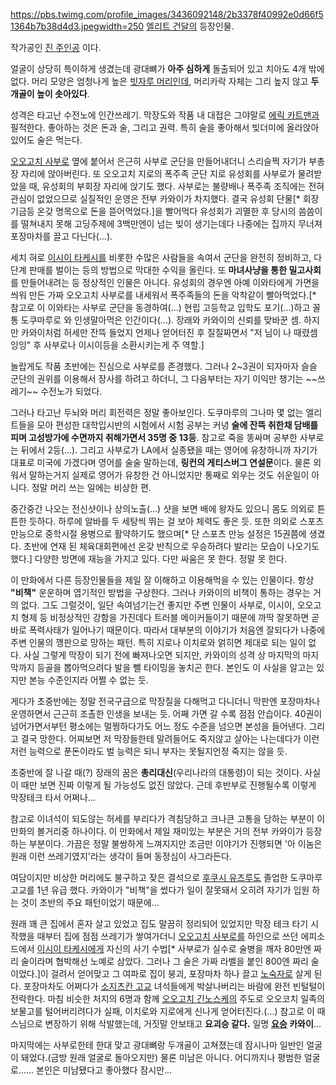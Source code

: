 https://pbs.twimg.com/profile_images/3436092148/2b3378f40992e0d66f51364b7b38d4d3.jpegwidth=250
[[엘리트 건달]]의 등장인물.

작가공인 [[진 주인공]] 이다.

얼굴이 상당히 특이하게 생겼는데 광대뼈가 '''아주 심하게''' 돌출되어 있고 치아도 4개 밖에 없다. 머리 모양은 엄청나게 높은 [[빗자루 머리]]인데, 머리카락 자체는 그리 높지 않고 '''두개골이 높이 솟아있다'''.

성격은 타고난 수전노에 인간쓰레기. 막장도와 작품 내 대접은 그야말로 [[에릭 카트맨]]과 필적한다. 좋아하는 것은 돈과 술, 그리고 권력. 특히 술을 좋아해서 빚더미에 올라앉아 있어도 술은 먹는다.

[[오오고치 사부로]] 옆에 붙어서 은근히 사부로 군단을 만들어내더니 스리슬쩍 자기가 부총장 자리에 앉아버린다. 또 오오고치 지로의 폭주족 군단 지로 유성회를 사부로가 물려받았을 때, 유성회의 부회장 자리에 앉기도 했다. 사부로는 불량배나 폭주족 조직에는 전혀 관심이 없었으므로 실질적인 운영은 전부 카와이가 차지했다. 결국 유성회 단물[* 회장기금등 온갖 명목으로 돈을 뜯어먹었다.]을 빨어먹다 유성회가 괴멸한 후 당시의 씀씀이를 떨쳐내지 못해 고딩주제에 3백만엔이 넘는 빚이 생기는데다 나중에는 집까지 무너져 포장마차를 끌고 다닌다(...).

세치 혀로 [[이시이 타케시]]를 비롯한 수많은 사람들을 속여서 군단을 완전히 정비하고, 다단계 판매를 벌이는 등의 방법으로 막대한 수익을 올린다. 또 '''마녀사냥을 통한 밀고사회'''를 만들어내려는 등 정상적인 인물은 아니다. 유성회의 경우엔 아예 이와타에게 가면을 씌워 만든 가짜 오오고치 사부로를 내세워서 폭주족들의 돈을 악착같이 빨아먹었다.[* 참고로 이 이와타는 사부로 군단을 동경하여(...) 현립 고등학교 입학도 포기(...)하고 꼴통 도쿠마루로 와 인생말아먹은 인간이다(...). 장래와 카와이의 신뢰를 맞바꾼 셈. 하지만 카와이처럼 허세만 잔뜩 들었지 언제나 얻어터진 후 질질짜면서 "저 님이 나 때렸셈 잉잉" 후 사부로나 이시이등을 소환시키는게 주 역할.]

놀랍게도 작품 초반에는 진심으로 사부로를 존경했다. 그러나 2~3권이 되자마자 슬슬 군단의 권위를 이용해서 장사를 하려고 하더니, 그 다음부터는 자기 이익만 챙기는 ~~쓰레기~~ 수전노가 되었다.

그러나 타고난 두뇌와 머리 회전력은 정말 좋아보인다. 도쿠마루의 그나마 몇 없는 엘리트들을 모아 편성한 대학입시반의 시험에서 시험 공부는 커녕 '''술에 잔뜩 취한채 담배를 피며 고성방가에 수면까지 취해가면서 35명 중 13등'''. 참고로 죽을 똥싸며 공부한 사부로는 뒤에서 2등(...). 그리고 사부로가 LA에서 실종됐을 때는 영어에 유창하니까 자기가 대표로 미국에 가겠다며 영어를 술술 말하는데, '''링컨의 게티스버그 연설문'''이다. 물론 외워서 말하는거지 실제로 영어가 유창한 건 아니었지만 통째로 외우는 것도 쉬운일이 아니다. 정말 머리 쓰는 일에는 비상한 편.

중간중간 나오는 전신샷이나 상의노출(...) 샷을 보면 배에 왕자도 있으니 몸도 의외로 튼튼한 듯하다. 하루에 알바를 두 세탕씩 뛰는 걸 보아 체력도 좋은 듯. 또한 의외로 스포츠 만능으로 중학시절 용병으로 활약하기도 했으며[* 단 스포츠 만능 설정은 15권쯤에 생겼다. 초반에 연재 된 체육대회편에선 온갖 반칙으로 우승하려다 발리는 모습이 나오기도 했다.] 다양한 방면에 재능을 가지고 있다. 다만 싸움은 못 한다. 정말 못 한다.

이 만화에서 다른 등장인물들을 제일 잘 이해하고 이용해먹을 수 있는 인물이다. 항상 '''"비책"''' 운운하며 엽기적인 방법을 구상한다. 그러나 카와이의 비책이 통하는 경우는 거의 없다. 그도 그럴것이, 일단 속여넘기는건 좋지만 주변 인물이 사부로, 이시이, 오오고치 형제 등 비정상적인 강함을 가진데다 트러블 메이커들이기 때문에 까딱 잘못하면 곧바로 폭력사태가 일어나기 때문이다. 따라서 대부분의 이야기가 처음엔 잘되다가 나중에 주변 인물의 깽판으로 망하는 패턴. 특히 지로나 이치로와 얽히면 제대로 되는 일이 없다. 사실 그렇게 막장이 되기 전에 빠져나오면 되지만, 카와이의 성격 상 마지막의 마지막까지 등골을 뽑아먹으려다 발을 뺄 타이밍을 놓치곤 한다. 본인도 이 사실을 알고는 있지만 본능 수준인지라 어쩔 수 없는 듯.

게다가 초중반에는 정말 전국구급으로 막장질을 다해먹고 다니더니 막판엔 포장마차나 운영하면서 근근히 조촐한 인생을 보내는 듯. 어째 가면 갈 수록 점점 안습이다. 40권이 넘어가면서부턴 평소에는 멀쩡하다가도 어느 정도 수준을 넘으면 본성을 들어낸다. 그리고 결국 망한다. 어찌보면 저 막장들한테 말려들어도 죽지않고 살아는 나는데다가 이런저런 능력으로 푼돈이라도 벌 능력은 되니 부자는 못될지언정 죽지는 않을 듯. 

초중반에 잘 나갈 때(?) 장래의 꿈은 '''총리대신'''(우리나라의 대통령)이 되는 것이다. 사실 이 때만 보면 진짜 이렇게 될 가능성도 없진 않았다. 근데 후반부로 진행될수록 이렇게 막장테크 타서 어쩌나...

참고로 이녀석이 되도않는 허세를 부리다가 격침당하고 크나큰 고통을 당하는 부분이 이 만화의 볼거리중 하나이다. 이 만화에서 제일 재미있는 부분은 거의 전부 카와이가 등장하는 부분이다. 가끔은 정말 불쌍하게 느껴지지만 조금만 이야기가 진행되면 '아 이놈은 원래 이런 쓰레기였지'라는 생각이 들며 동정심이 사그라든다.

여담이지만 비상한 머리에도 불구하고 잦은 결석으로 [[후쿠시 유즈루]]도 졸업한 도쿠마루 고교를 1년 유급 했다. 카와이가 "비책"을 썼다가 일이 잘못돼서 오히려 자기가 입원 하는 것이 초반의 주요 패턴이었기 때문에...

원래 꽤 큰 집에서 혼자 살고 있었고 집도 말끔히 정리되어 있었지만 막장 테크 타기 시작했을 때부터 집에 점점 쓰레기가 쌓여가더니 [[오오고치 사부로]]를 하인으로 쓰던 에피소드에서 [[이시이 타케시]]에게 자신의 사기 수법[* 사부로가 실수로 술병을 깨자 80만엔 짜리 술이라며 협박해선 노예로 삼았다. 그러나 그 술은 가짜 라벨을 붙인 800엔 짜리 술 이었다.]이 걸려서 얻어맞고 그 여파로 집이 붕괴, 포장마차 하나 끌고 [[노숙자]]로 살게 된다. 포장마차도 어쩌다가 [[소지츠칸 고교]] 녀석들에게 박살나버리는 바람에 완전 빈털털이 전락한다. 마침 비슷한 처지의 6명과 함께 [[오오고치 긴노스케]]의 주도로 오오코치 일족의 보물고를 털어버리려다가 실패, 이치로와 지로에게 신나게 얻어터진다.(...) 참고로 이 때 스님으로 변장하기 위해 삭발했는데, 거짓말 안보태고 '''요괴승 같다.''' 일명 '''[[요승]] 카와이'''...

마지막에는 사부로한테 한대 맞고 광대뼈랑 두개골이 고쳐졌는데 잠시나마 일반인 얼굴이 돼었다.(금방 원래 얼굴로 돌아오지만) 물론 미남은 아니다. 어디까지나 평범한 얼굴로...... 본인은 미남됐다고 좋아했다 잠시만...
